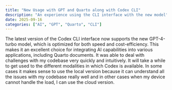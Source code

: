 ```yaml
---
title: "New Usage with GPT and Quarto along with Codex CLI"
description: "An experience using the CLI interface with the new model"
date: 2025-09-16
categories: ["AI", "GPT", "Quarto", "CLI"]
---
```


The latest version of the Codex CLI interface now supports the new GPT-4-turbo model, which is optimized for both speed and cost-efficiency. This makes it an excellent choice for integrating AI capabilities into various applications, including Quarto documents. It was able to deal with challenges with my codebase very quickly and intuitively. It will take a while to get used to the different modalities in which Codex is available. In some cases it makes sense to use the local version because it can understand all the issues with my codebase really well and in other cases when my device cannot handle the load, I can use the cloud version.